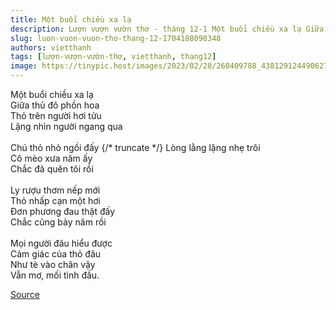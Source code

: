 ```yaml
---
title: Một buổi chiều xa lạ
description: Lượn vượn vườn thơ - tháng 12-1 Một buổi chiều xa lạ Giữa thủ đô phồn hoa 
slug: luon-vuon-vuon-tho-thang-12-1704188090348
authors: vietthanh
tags: [lượn-vượn-vườn-thơ, vietthanh, thang12]
image: https://tinypic.host/images/2023/02/28/260409788_438129124490627_7395808260274206351_n.th.jpg
---
```


Một buổi chiều xa lạ\
Giữa thủ đô phồn hoa \
Thỏ trên người hơi tửu\
Lặng nhìn người ngang qua\
\
Chú thỏ nhỏ ngồi đấy 
{/* truncate */}
Lòng lằng lặng nhẹ trôi\
Cô mèo xưa năm ấy\
Chắc đã quên tôi rồi\
\
Ly rượu thơm nếp mới\
Thỏ nhấp cạn một hơi \
Đơn phương đau thật đấy \
Chắc cũng bảy năm rồi\
\
Mọi người đâu hiểu được\
Cảm giác của thỏ đâu \
Như tè vào chân vậy\
Vẫn mơ, mối tình đầu.

[Source](https://www.facebook.com/ape.poem/posts/pfbid0LeAQtWrs3HgkzrD8AK2ZjTuf5JzN8DWnJZeiR7i9ATcBRdemLbKvKt9XnJSnkiRWl)
